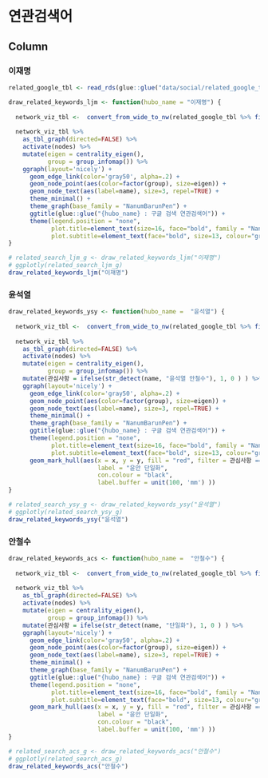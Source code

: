 연관검색어
=================================================================================================


Column {.tabset .tabset-fade}
-------------------------------------------------------------------------------

### 이재명

```r

related_google_tbl <- read_rds(glue::glue("data/social/related_google_tbl_{Sys.Date() %>% str_remove_all(., '-')}.rds"))

draw_related_keywords_ljm <- function(hubo_name = "이재명") {
  
  network_viz_tbl <-  convert_from_wide_to_nw(related_google_tbl %>% filter(hubo == hubo_name))
  
  network_viz_tbl %>%
    as_tbl_graph(directed=FALSE) %>%
    activate(nodes) %>%
    mutate(eigen = centrality_eigen(),
           group = group_infomap()) %>%
    ggraph(layout='nicely') +
      geom_edge_link(color='gray50', alpha=.2) +
      geom_node_point(aes(color=factor(group), size=eigen)) +
      geom_node_text(aes(label=name), size=3, repel=TRUE) +
      theme_minimal() +
      theme_graph(base_family = "NanumBarunPen") +
      ggtitle(glue::glue("{hubo_name} : 구글 검색 연관검색어")) +
      theme(legend.position = "none",
            plot.title=element_text(size=16, face="bold", family = "NanumBarunpen"),
            plot.subtitle=element_text(face="bold", size=13, colour="grey10", family = "NanumBarunpen")) 
}

# related_search_ljm_g <- draw_related_keywords_ljm("이재명")
# ggplotly(related_search_ljm_g)
draw_related_keywords_ljm("이재명")

```


### 윤석열

```r

draw_related_keywords_ysy <- function(hubo_name =  "윤석열") {
  
  network_viz_tbl <-  convert_from_wide_to_nw(related_google_tbl %>% filter(hubo == hubo_name))
  
  network_viz_tbl %>%
    as_tbl_graph(directed=FALSE) %>%
    activate(nodes) %>%
    mutate(eigen = centrality_eigen(),
           group = group_infomap()) %>%
    mutate(관심사항 = ifelse(str_detect(name, "윤석열 안철수"), 1, 0 ) ) %>%   
    ggraph(layout='nicely') +
      geom_edge_link(color='gray50', alpha=.2) +
      geom_node_point(aes(color=factor(group), size=eigen)) +
      geom_node_text(aes(label=name), size=3, repel=TRUE) +
      theme_minimal() +
      theme_graph(base_family = "NanumBarunPen") +
      ggtitle(glue::glue("{hubo_name} : 구글 검색 연관검색어")) +
      theme(legend.position = "none",
            plot.title=element_text(size=16, face="bold", family = "NanumBarunpen"),
            plot.subtitle=element_text(face="bold", size=13, colour="grey10", family = "NanumBarunpen")) +
      geom_mark_hull(aes(x = x, y = y, fill = "red", filter = 관심사항 == 1,
                         label = "윤안 단일화",
                         con.colour = "black",
                         label.buffer = unit(100, 'mm') ))
}

# related_search_ysy_g <- draw_related_keywords_ysy("윤석열")
# ggplotly(related_search_ysy_g)
draw_related_keywords_ysy("윤석열")

```

### 안철수

```r

draw_related_keywords_acs <- function(hubo_name =  "안철수") {
  
  network_viz_tbl <-  convert_from_wide_to_nw(related_google_tbl %>% filter(hubo == hubo_name))
  
  network_viz_tbl %>%
    as_tbl_graph(directed=FALSE) %>%
    activate(nodes) %>%
    mutate(eigen = centrality_eigen(),
           group = group_infomap()) %>%
    mutate(관심사항 = ifelse(str_detect(name, "단일화"), 1, 0 ) ) %>%   
    ggraph(layout='nicely') +
      geom_edge_link(color='gray50', alpha=.2) +
      geom_node_point(aes(color=factor(group), size=eigen)) +
      geom_node_text(aes(label=name), size=3, repel=TRUE) +
      theme_minimal() +
      theme_graph(base_family = "NanumBarunPen") +
      ggtitle(glue::glue("{hubo_name} : 구글 검색 연관검색어")) +
      theme(legend.position = "none",
            plot.title=element_text(size=16, face="bold", family = "NanumBarunpen"),
            plot.subtitle=element_text(face="bold", size=13, colour="grey10", family = "NanumBarunpen")) +
      geom_mark_hull(aes(x = x, y = y, fill = "red", filter = 관심사항 == 1,
                         label = "윤안 단일화",
                         con.colour = "black",
                         label.buffer = unit(100, 'mm') ))
}

# related_search_acs_g <- draw_related_keywords_acs("안철수")
# ggplotly(related_search_acs_g)
draw_related_keywords_acs("안철수")

```
